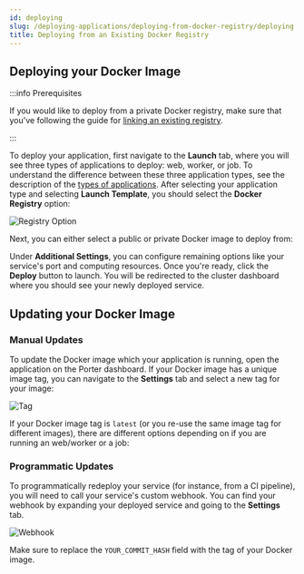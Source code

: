 ```yaml
---
id: deploying
slug: /deploying-applications/deploying-from-docker-registry/deploying
title: Deploying from an Existing Docker Registry
---
```


## Deploying your Docker Image

:::info Prerequisites

If you would like to deploy from a private Docker registry, make sure that you've following the guide for [linking an existing registry](./linking-existing-registry).

:::

To deploy your application, first navigate to the **Launch** tab, where you will see three types of applications to deploy: web, worker, or job. To understand the difference between these three application types, see the description of the [types of applications](../overview#types-of-applications). After selecting your application type and selecting **Launch Template**, you should select the **Docker Registry** option:

![Registry Option](https://imagedelivery.net/l4LYM_vOYKe7O1NCT_Nc_g/fd395d4a-0ccc-4f24-8d3b-eea5a7d54300/large)

Next, you can either select a public or private Docker image to deploy from:



<Tabs>
  <TabItem value="private" label="Private" default>
    <DeployPrivateSection />
  </TabItem>
  <TabItem value="public" label="Public">
    <DeployPublicSection />
  </TabItem>
</Tabs>

Under **Additional Settings**, you can configure remaining options like your service's port and computing resources. Once you're ready, click the **Deploy** button to launch. You will be redirected to the cluster dashboard where you should see your newly deployed service.

## Updating your Docker Image

### Manual Updates

To update the Docker image which your application is running, open the application on the Porter dashboard. If your Docker image has a unique image tag, you can navigate to the **Settings** tab and select a new tag for your image:

![Tag](https://imagedelivery.net/l4LYM_vOYKe7O1NCT_Nc_g/373dd8d6-b477-415d-493f-43a69adc9300/large "Settings Tab Tag")

If your Docker image tag is `latest` (or you re-use the same image tag for different images), there are different options depending on if you are running an web/worker or a job:


<Tabs>
  <TabItem value="webworker" label="Web/Worker" default>
    <WebWorkerRedeploy />
  </TabItem>
  <TabItem value="job" label="Job">
    <JobRedeploy />
  </TabItem>
</Tabs>

### Programmatic Updates

To programmatically redeploy your service (for instance, from a CI pipeline), you will need to call your service's custom webhook. You can find your webhook by expanding your deployed service and going to the **Settings** tab.

![Webhook](https://imagedelivery.net/l4LYM_vOYKe7O1NCT_Nc_g/378409ad-73e4-41fe-a149-2b76b32bf800/large "webhook in the settings tab")

Make sure to replace the `YOUR_COMMIT_HASH` field with the tag of your Docker image.
